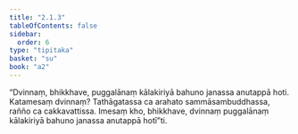 ```yaml
---
title: "2.1.3"
tableOfContents: false
sidebar:
  order: 6
type: "tipitaka"
basket: "su"
book: "a2"
---
```



<DynamicBreadcrumb />

<Division number="55" book="a2">

<Paragraph number="131" book="a2">
“Dvinnaṃ, bhikkhave, puggalānaṃ kālakiriyā bahuno janassa anutappā hoti. Katamesaṃ dvinnaṃ? Tathāgatassa ca arahato sammāsambuddhassa, rañño ca cakkavattissa. Imesaṃ kho, bhikkhave, dvinnaṃ puggalānaṃ kālakiriyā bahuno janassa anutappā hotī”ti.
</Paragraph>
</Division>